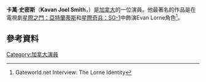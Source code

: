 {{Infobox person
| name = Kavan Smith
| image = kavan_smith.jpg
| image_size = 
| caption = Smith at Pegasus Three, London, 2008
| birth_date = {{Birth date and age|1970|05|06}}
| birth_place = 加拿大[[艾伯塔省|艾伯塔省]][[埃德蒙頓|埃德蒙頓]]
| death_date = 
| birth_name = Kavan Joel Smith
| other_names = 
| occupation = 演員
| years_active = 1993–現在
| homepage = 
}}
'''卡萬·史密斯'''（'''Kavan Joel Smith'''，{{bd|1970年|5月6日}}）是[[加拿大|加拿大]]的一位演員。他最著名的作品是在電視劇[[星際之門：亞特蘭蒂斯|星際之門：亞特蘭蒂斯]]和[[星際奇兵：SG-1|星際奇兵：SG-1]]中飾演Evan Lorne角色<ref>Gateworld.net Interview: The Lorne Identity</ref>。
==參考資料==
{{reflist}}
[[Category:加拿大演員|Category:加拿大演員]]